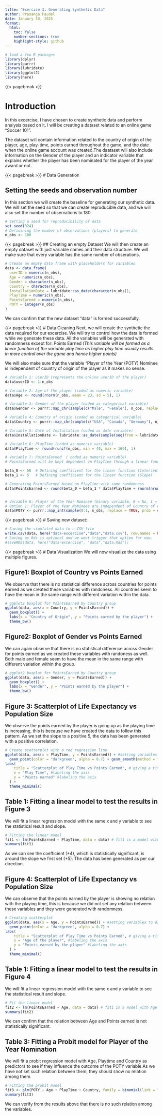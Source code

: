 ```yaml
---
title: "Exercise 3: Generating Synthetic Data"
author: Prasanga Paudel
date: January 30, 2025
format:
  html:
    toc: false
    number-sections: true
    highlight-style: github
---
```




```r
# load a few R packages
library(dplyr)
library(purrr)
library(lubridate)
library(ggplot2)
library(here)
```

{{< pagebreak >}}

# Introduction

In this excercise, I have chosen to create synthetic data and perform analysis based on it. I will be creating a dataset related to an online game "Soccer 101". 

The dataset will contain information related to the country of origin of the player, age, play-time, points earned throughout the game, and the date when the online game account was created.The daataset will also include information on the Gender of the player and an indicator variable that explains whether the player has been nominated for the player of the year award or not.

{{< pagebreak >}}
# Data Generation

## Setting the seeds and observation number
In this section we will create the baseline for generating our synthetic data. We will set the seed so that we can create reproducible data, and we will also set the number of observations to 180.

```r
# Setting a seed for reproducibility of data
set.seed(324)
# Definining the number of observations (players) to generate
n_obs <- 180
```

{{< pagebreak >}}
## Creating an empty Dataset
We will then create an empty dataset with just variable names and their data structure. We will make sure that every variable has the same number of obserations.

```r
# Create an empty data frame with placeholders for variables
data <- data.frame(
  userID = numeric(n_obs),
  Age = numeric(n_obs),
  Gender = character(n_obs),
  Country = character(n_obs),
  InstallationDate = lubridate::as_date(character(n_obs)),
  PlayTime = numeric(n_obs),
  PointsEarned = numeric(n_obs),
  POTY = integer(n_obs)
)
```
We can confirm that the new dataset "data" is formed successfully.


{{< pagebreak >}}
# Data Cleaning
Next, we will create the synthetic the data required for our excercise.
We will try to control how the data is formed while we generate these data. 
All the variables will be generated with randomness except for:
Points Earned _(This variable will be formed as a linear function of the variable play time as higher play time usually results in more control over the game and hence higher points)_

We will also make sure that the variable "Player of the Year (POTY) Nominee is independent of country of origin of the player as it makes no sense.


```r
# Variable 1: userID (represents the online userID of the player)
data$userID <- 1:n_obs

# Variable 2: Age of the player (coded as numeric variable)
data$Age <- round(rnorm(n_obs, mean = 23, sd = 5), 1)

# Variable 3: Gender of the player (coded as categorical variable)
data$Gender <- purrr::map_chr(sample(c("Male", "Female"), n_obs, replace = TRUE), as.character)

# Variable 4: Country of origin (coded as categorical variable)
data$Country <- purrr::map_chr(sample(c("USA", "Canada", "Germany"), n_obs, replace = TRUE), as.character)

# Variable 5: Date of Installation (coded as date variable)
data$InstallationDate <- lubridate::as_date(sample(seq(from = lubridate::as_date("2022-01-01"), to = lubridate::as_date("2024-12-31"), by = "days"), n_obs, replace = TRUE))

# Variable 6: PlayTime (coded as numeric variable)
data$PlayTime <- round(runif(n_obs, min = 40, max = 160), 1)

# Variable 7: PointsEarned  ( coded as numeric variable)
# PointsEarned will be kept dependent on PlayTime through a linear function

beta_0 <- 50  # Defining coefficient for the linear function (Intercept)
beta_1 <- 5   # Defining coefficient for the linear function (Slope)

# Generating PointsEarned based on PlayTime with some randomness
data$PointsEarned <- round(beta_0 + beta_1 * data$PlayTime + rnorm(nrow(data), mean = 0, sd = 130), 1)


# Variable 8: Player of the Year Nominee (binary variable, 0 = No, 1 = Yes)
# Option 1: Player of the Year Nominees are independent of Country of origin
data$POTY <- purrr::map_int(sample(0:1, n_obs, replace = TRUE, prob = c(0.8, 0.2)), as.integer)
```


{{< pagebreak >}}
# Saving new dataset: 

```r
# Saving the simulated data to a CSV file
write.csv(data, here("data-excercise","data","data.csv"), row.names = FALSE)
# Saving as Rds is optional and we wont trigger that option for now.
#saveRDS(data, here("data-excercise", "data","data.Rds"))
```

{{< pagebreak >}}
# Data Visualization
We will now visualize the data using multiple figures.

## Figure1: Boxplot of Country vs Points Earned

We observe that there is no statistical difference across countries for points earned as we created these variables with randoness. All countries seem to have the mean in the same range with different variation within the data.

```r
# ggplot2 boxplot for PointsEarned by Country group
ggplot(data, aes(x = Country, y = PointsEarned)) +
  geom_boxplot() +
  labs(x = "Country of Origin", y = "Points earned by the player") +
  theme_bw()

```
## Figure2: Boxplot of Gender vs Points Earned
We can again observe that there is no statistical difference across Gender for points earned as we created these variables with randoness as well. Both male and female seem to have the mean in the same range with different variation within the group.

```r
# ggplot2 boxplot for PointsEarned by Country group
ggplot(data, aes(x = Gender, y = PointsEarned)) +
  geom_boxplot() +
  labs(x = "Gender", y = "Points earned by the player") +
  theme_bw()

```

## Figure 3: Scatterplot of Life Expectancy vs Population Size

We observe the points earned by the player is going up as the playing time is increasing, this is because we have created the data to follow this pattern. As we set the slope to a positive 5, the data has been generated with a positive correlation.

```r
# Create scatterplot with a red regression line
ggplot(data, aes(x = PlayTime, y = PointsEarned)) + #setting variables to different axis
  geom_point(color = "darkgreen", alpha = 0.7) + geom_smooth(method = "lm", color = "red", se = FALSE) +
labs(
    title = "Scatterplot of Play Time vs Points Earned", # giving a title to the figure
    x = "Play Time", #labeling the axis
    y = "Points earned" #labeling the axis
  ) +
  theme_minimal()

```
## Table 1: Fitting a linear model to test the results in Figure 3
We will fit a linear regression model with the same x and y variable to see the statistical result and slope.

```r
# Fitting the linear model
fit1 <- lm(PointsEarned ~ PlayTime, data = data) # fit1 is a model with Age as predictor
summary(fit1)
```
As we can see the coefficient (+4), which is statistically significant, is around the slope we first set (+5). The data has been generated as per our direction.

## Figure 4: Scatterplot of Life Expectancy vs Population Size

We can observe that the points earned by the player is showing no relation with the playing time, this is because we did not set any relation between these variables and they were generated with randomness.

```r
# Creating scatterplot
ggplot(data, aes(x = Age, y = PointsEarned)) + #setting variables to different axis
  geom_point(color = "darkgreen", alpha = 0.7) +
labs(
    title = "Scatterplot of Play Time vs Points Earned", # giving a title to the figure
    x = "Age of the player", #labeling the axis
    y = "Points earned by the player" #labeling the axis
  ) +
  theme_minimal()
```
## Table 1: Fitting a linear model to test the results in Figure 4
We will fit a linear regression model with the same x and y variable to see the statistical result and slope.
```r
# Fit the linear model
fit2 <- lm(PointsEarned ~ Age, data = data) # fit1 is a model with Age as predictor
summary(fit2)
```
We can confirm that the relation between Age and Points earned is not statistically significant.


## Table 3: Fitting a Probit model for Player of the Year Nomination
We will fit a probit regression model with Age, Playtime and Country as predictors to see if they influence the outcome of the POTY variable.As we have not set such relation between them, they should show no relation among them.

```r
# Fitting the probit model
fit3 <- glm(POTY ~ Age + PlayTime + Country, family = binomial(link = "probit"), data = data) # fit1 is a model with Age as predictor
summary(fit3)
```
We can verify from the results above that there is no such relation among the variables.




